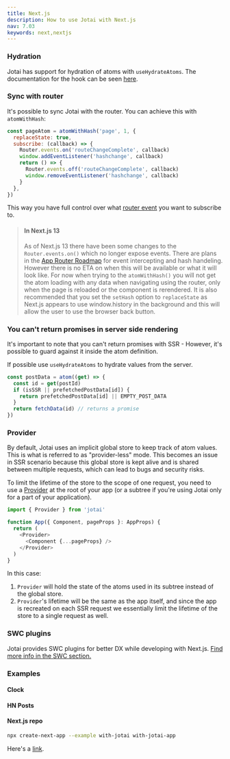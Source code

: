 ```yaml
---
title: Next.js
description: How to use Jotai with Next.js
nav: 7.03
keywords: next,nextjs
---
```


### Hydration

Jotai has support for hydration of atoms with `useHydrateAtoms`. The documentation for the hook can be seen [here](../utilities/ssr.mdx).

### Sync with router

It's possible to sync Jotai with the router. You can achieve this with `atomWithHash`:

```js
const pageAtom = atomWithHash('page', 1, {
  replaceState: true,
  subscribe: (callback) => {
    Router.events.on('routeChangeComplete', callback)
    window.addEventListener('hashchange', callback)
    return () => {
      Router.events.off('routeChangeComplete', callback)
      window.removeEventListener('hashchange', callback)
    }
  },
})
```

This way you have full control over what [router event](https://nextjs.org/docs/api-reference/next/router#routerevents) you want to subscribe to.

> #### In Next.js 13
>
> As of Next.js 13 there have been some changes to the `Router.events.on()` which no longer expose events. There are plans in the [App Router Roadmap](https://beta.nextjs.org/docs/app-directory-roadmap#planned-features) for event intercepting and hash handeling. However there is no ETA on when this will be available or what it will look like. For now when trying to the `atomWithHash()` you will not get the atom loading with any data when navigating using the router, only when the page is reloaded or the component is rerendered. It is also recommended that you set the `setHash` option to `replaceState` as Next.js appears to use window.history in the background and this will allow the user to use the browser back button.

### You can't return promises in server side rendering

It's important to note that you can't return promises with SSR - However, it's possible to guard against it inside the atom definition.

If possible use `useHydrateAtoms` to hydrate values from the server.

```js
const postData = atom((get) => {
  const id = get(postId)
  if (isSSR || prefetchedPostData[id]) {
    return prefetchedPostData[id] || EMPTY_POST_DATA
  }
  return fetchData(id) // returns a promise
})
```

### Provider

By default, Jotai uses an implicit global store to keep track of atom values. This is what is referred to as "provider-less" mode. This becomes an issue in SSR scenario because this global store is kept alive and is shared between multiple requests, which can lead to bugs and security risks.

To limit the lifetime of the store to the scope of one request, you need to use a [Provider](../core/provider.mdx) at the root of your app (or a subtree if you're using Jotai only for a part of your application).

```typescript
import { Provider } from 'jotai'

function App({ Component, pageProps }: AppProps) {
  return (
    <Provider>
      <Component {...pageProps} />
    </Provider>
  )
}
```

In this case:

1. `Provider` will hold the state of the atoms used in its subtree instead of the global store.
2. `Provider`'s lifetime will be the same as the app itself, and since the app is recreated on each SSR request we essentially limit the lifetime of the store to a single request as well.

### SWC plugins

Jotai provides SWC plugins for better DX while developing with Next.js. [Find more info in the SWC section.](../tools/swc.mdx)

### Examples

#### Clock

<Stackblitz id="stackblitz-starters-nsugnt" file="store%2Findex.ts,components%2FClock.tsx" />

#### HN Posts

<Stackblitz id="stackblitz-starters-cnz9lg" file="store%2Findex.ts,pages%2F_app.tsx,pages%2Findex.tsx" />

#### Next.js repo

```bash
npx create-next-app --example with-jotai with-jotai-app
```

Here's a [link](https://github.com/vercel/next.js/tree/canary/examples/with-jotai).

